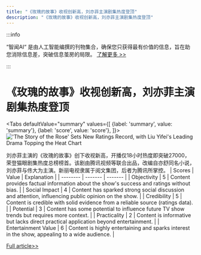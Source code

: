 ```yaml
---
title: "《玫瑰的故事》收视创新高，刘亦菲主演剧集热度登顶"
description: "《玫瑰的故事》收视创新高，刘亦菲主演剧集热度登顶"
---
```



:::info

“智闻AI“ 是由人工智能编撰的刊物集合，确保您只获得最有价值的信息，旨在助您消除信息差，突破信息茧房的局限。  [了解更多 >>](/)

:::

# 《玫瑰的故事》收视创新高，刘亦菲主演剧集热度登顶


<Tabs
	defaultValue="summary"
	values={[
	{label: 'summary', value: 'summary'},
	{label: 'score', value: 'score'},
]}>
<TabItem value="summary">
<img
  src="https://image.informedainews.com/2024/06/Ent-3vh-1717983520-0.jpg"
  alt="'The Story of the Rose' Sets New Ratings Record, with Liu Yifei's Leading Drama Topping the Heat Chart"
/>



刘亦菲主演的《玫瑰的故事》创下收视新高，开播仅18小时热度即突破27000，荣登猫眼剧集热度总榜榜首。该剧由腾讯视频等联合出品，改编自亦舒同名小说，刘亦菲与佟大为主演。新丽电视隶属于阅文集团，后者为腾讯所掌控。
</TabItem>
<TabItem value="score">
	| Scores     | Value   | Explanation |
	| -------- | ------- | ------- |
	| Objectivity  | 5    | Content provides factual information about the show's success and ratings without bias.    |
	| Social Impact | 4     | Content has sparked strong social discussion and attention, influencing public opinion on the show.    |
	| Credibility    | 5    | Content is credible with solid evidence from a reliable source (ratings data).    |
	| Potential    | 3    | Content has some potential to influence future TV show trends but requires more context.    |
	| Practicality    | 2    | Content is informative but lacks direct practical application beyond entertainment.    |
	| Entertainment Value    | 6    | Content is highly entertaining and sparks interest in the show, appealing to a wide audience.    |
</TabItem>
</Tabs>

[Full article>>](https://www.cnbeta.com.tw/articles/movie/1434133.htm)
